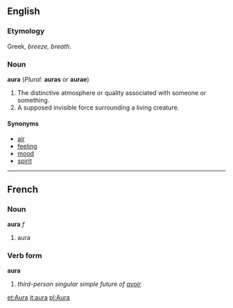 ==English==
===Etymology===
Greek, ''breeze, breath''.

===Noun===
'''aura''' (''Plural:'' '''auras''' or '''aurae''')
#The distinctive atmosphere or quality associated with someone or something.
#A supposed invisible force surrounding a living creature.

====Synonyms====
*[[air]]
*[[feeling]]
*[[mood]]
*[[spirit]]

----

==French==
===Noun===
'''aura''' ''f''

# aura

===Verb form===
'''aura'''

# ''third-person singular simple future of [[avoir]]''

[[et:Aura]]
[[it:aura]]
[[pl:Aura]]